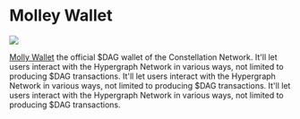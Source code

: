 # Molley Wallet

<p style={{ "text-align": "center" }}>
  <img src={require("@site/static/img/showcase/mollywallet.png").default} />
  <br />
</p>

[Molly Wallet](https://github.com/grvlle/constellation_wallet/) the official $DAG wallet of the Constellation Network. It'll let users interact with the Hypergraph Network in various ways, not limited to producing $DAG transactions. It'll let users interact with the Hypergraph Network in various ways, not limited to producing $DAG transactions. It'll let users interact with the Hypergraph Network in various ways, not limited to producing $DAG transactions.
